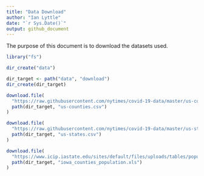 ```yaml
---
title: "Data Download"
author: "Ian Lyttle"
date: "`r Sys.Date()`"
output: github_document
---
```


The purpose of this document is to download the datasets used.

```r
library("fs")
```

```r
dir_create("data")

dir_target <- path("data", "download")
dir_create(dir_target)
```

```r
download.file(
  "https://raw.githubusercontent.com/nytimes/covid-19-data/master/us-counties.csv",
  path(dir_target, "us-counties.csv")
)
```

```r
download.file(
  "https://raw.githubusercontent.com/nytimes/covid-19-data/master/us-states.csv",
  path(dir_target, "us-states.csv")
)
```

```r
download.file(
  "https://www.icip.iastate.edu/sites/default/files/uploads/tables/population/popest-annual.xls",
  path(dir_target, "iowa_counties_population.xls")
)
```
